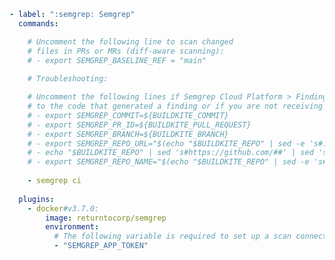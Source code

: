 ```yaml
- label: ":semgrep: Semgrep"
  commands:

    # Uncomment the following line to scan changed 
    # files in PRs or MRs (diff-aware scanning): 
    # - export SEMGREP_BASELINE_REF = "main"
    
    # Troubleshooting:

    # Uncomment the following lines if Semgrep Cloud Platform > Findings Page does not create links
    # to the code that generated a finding or if you are not receiving PR or MR comments.
    # - export SEMGREP_COMMIT=${BUILDKITE_COMMIT}
    # - export SEMGREP_PR_ID=${BUILDKITE_PULL_REQUEST}
    # - export SEMGREP_BRANCH=${BUILDKITE_BRANCH}
    # - export SEMGREP_REPO_URL="$(echo "$BUILDKITE_REPO" | sed -e 's#.\{4\}$##')"
    # - echo "$BUILDKITE_REPO" | sed 's#https://github.com/##' | sed 's#.git##'
    # - export SEMGREP_REPO_NAME="$(echo "$BUILDKITE_REPO" | sed -e 's#https://github.com/##' | sed -e 's#.git##')"
    
    - semgrep ci 
  
  plugins:
    - docker#v3.7.0:
        image: returntocorp/semgrep
        environment:
          # The following variable is required to set up a scan connected to Semgrep Cloud Platform:
          - "SEMGREP_APP_TOKEN"
```
